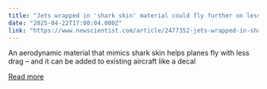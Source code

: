 ```yaml
---
title: "Jets wrapped in 'shark skin' material could fly further on less fuel"
date: "2025-04-22T17:00:04.000Z"
link: "https://www.newscientist.com/article/2477352-jets-wrapped-in-shark-skin-material-could-fly-further-on-less-fuel/?utm_campaign=RSS%7CNSNS&utm_source=NSNS&utm_medium=RSS&utm_content=technology"
---
```


An aerodynamic material that mimics shark skin helps planes fly with less drag – and it can be added to existing aircraft like a decal

[Read more](https://www.newscientist.com/article/2477352-jets-wrapped-in-shark-skin-material-could-fly-further-on-less-fuel/?utm_campaign=RSS%7CNSNS&utm_source=NSNS&utm_medium=RSS&utm_content=technology)
